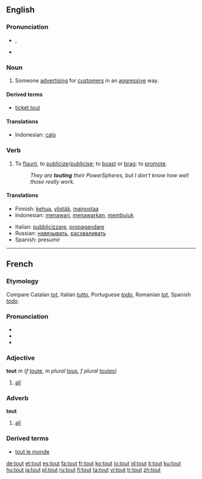 ==English==

===Pronunciation===
* {{IPA|/taʊt/}}, {{SAMPA|/taUt/}}
* {{audio|en-us-tout.ogg|Audio (US)}}
*: {{rhymes|aʊt}}

===Noun===
{{wikipedia}}
{{en-noun}}

# Someone [[advertise|advertising]] for [[customer|customers]] in an [[aggressive]] way.

====Derived terms====
* [[ticket tout]]

====Translations====
{{trans-top|someone advertising for customers in an aggressive way}}
* Indonesian: [[calo]]
{{trans-mid}}
{{trans-bottom}}

===Verb===
{{en-verb}}

# {{transitive}} To [[flaunt]], to [[publicize]]/[[publicise]]; to [[boast]] or [[brag]]; to [[promote]].
#: ''They are '''touting''' their PowerSpheres, but I don't know how well those really work.''

====Translations====
{{trans-top|To flaunt, to publicize/publicise; to boast or brag; to promote}}
* Finnish: [[kehua]], [[ylistää]], [[mainostaa]]
* Indonesian: [[tawar|menawari]], [[tawar|menawarkan]], [[bujuk|membujuk]]
{{trans-mid}}
* Italian: [[pubblicizzare]], [[propagandare]]
* Russian: [[навязывать]], [[расхваливать]]
* Spanish: presumir
{{trans-bottom}}

----

==French==

===Etymology===
Compare Catalan ''[[tot]]'', Italian ''[[tutto]]'', Portuguese ''[[todo]]'', Romanian ''[[tot]]'', Spanish ''[[todo]]''.

===Pronunciation===
* {{audio|Fr-tout.ogg|audio}}
* {{SAMPA|/tu/}}
* {{IPA|/tu/|lang=fr}}

===Adjective===
'''tout''' ''m'' (''f'' [[toute]], ''m plural'' [[tous]], ''f plural'' [[toutes]])

# [[all]]

===Adverb===
'''tout'''

# [[all]]

===Derived terms===
* [[tout le monde]]

[[de:tout]]
[[et:tout]]
[[es:tout]]
[[fa:tout]]
[[fr:tout]]
[[ko:tout]]
[[io:tout]]
[[id:tout]]
[[it:tout]]
[[ku:tout]]
[[hu:tout]]
[[ja:tout]]
[[pl:tout]]
[[ru:tout]]
[[fi:tout]]
[[ta:tout]]
[[vi:tout]]
[[tr:tout]]
[[zh:tout]]